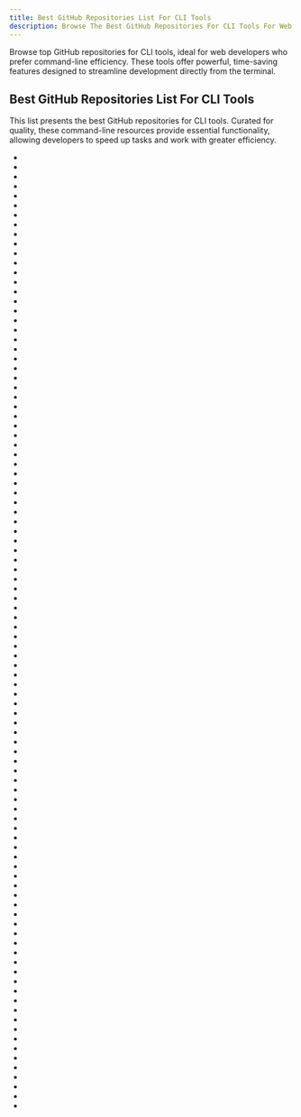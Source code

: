 ```yaml
---
title: Best GitHub Repositories List For CLI Tools
description: Browse The Best GitHub Repositories For CLI Tools For Web Developers. Our Repositories List Are Curated Then Ranked By Stars And Forks.
---
```


Browse top GitHub repositories for CLI tools, ideal for web developers who prefer command-line efficiency. These tools offer powerful, time-saving features designed to streamline development directly from the terminal.

## Best GitHub Repositories List For CLI Tools

This list presents the best GitHub repositories for CLI tools. Curated for quality, these command-line resources provide essential functionality, allowing developers to speed up tasks and work with greater efficiency.

- <Badge owner="ohmyzsh" repoName="ohmyzsh" stars="https://img.shields.io/github/stars/ohmyzsh/ohmyzsh?style=flat&logoSize=auto" forks="https://img.shields.io/github/forks/ohmyzsh/ohmyzsh?style=flat&logoSize=auto"/>
- <Badge owner="trimstray" repoName="the-book-of-secret-knowledge" stars="https://img.shields.io/github/stars/trimstray/the-book-of-secret-knowledge?style=flat&logoSize=auto" forks="https://img.shields.io/github/forks/trimstray/the-book-of-secret-knowledge?style=flat&logoSize=auto"/>
- <Badge owner="junegunn" repoName="fzf" stars="https://img.shields.io/github/stars/junegunn/fzf?style=flat&logoSize=auto" forks="https://img.shields.io/github/forks/junegunn/fzf?style=flat&logoSize=auto"/>
- <Badge owner="sherlock-project" repoName="sherlock" stars="https://img.shields.io/github/stars/sherlock-project/sherlock?style=flat&logoSize=auto" forks="https://img.shields.io/github/forks/sherlock-project/sherlock?style=flat&logoSize=auto"/>
- <Badge owner="jesseduffield" repoName="lazygit" stars="https://img.shields.io/github/stars/jesseduffield/lazygit?style=flat&logoSize=auto" forks="https://img.shields.io/github/forks/jesseduffield/lazygit?style=flat&logoSize=auto"/>
- <Badge owner="sharkdp" repoName="bat" stars="https://img.shields.io/github/stars/sharkdp/bat?style=flat&logoSize=auto" forks="https://img.shields.io/github/forks/sharkdp/bat?style=flat&logoSize=auto"/>
- <Badge owner="BurntSushi" repoName="ripgrep" stars="https://img.shields.io/github/stars/BurntSushi/ripgrep?style=flat&logoSize=auto" forks="https://img.shields.io/github/forks/BurntSushi/ripgrep?style=flat&logoSize=auto"/>
- <Badge owner="n8n-io" repoName="n8n" stars="https://img.shields.io/github/stars/n8n-io/n8n?style=flat&logoSize=auto" forks="https://img.shields.io/github/forks/n8n-io/n8n?style=flat&logoSize=auto"/>
- <Badge owner="wagoodman" repoName="dive" stars="https://img.shields.io/github/stars/wagoodman/dive?style=flat&logoSize=auto" forks="https://img.shields.io/github/forks/wagoodman/dive?style=flat&logoSize=auto"/>
- <Badge owner="google" repoName="zx" stars="https://img.shields.io/github/stars/google/zx?style=flat&logoSize=auto" forks="https://img.shields.io/github/forks/google/zx?style=flat&logoSize=auto"/>
- <Badge owner="chubin" repoName="cheat.sh" stars="https://img.shields.io/github/stars/chubin/cheat.sh?style=flat&logoSize=auto" forks="https://img.shields.io/github/forks/chubin/cheat.sh?style=flat&logoSize=auto"/>
- <Badge owner="spf13" repoName="cobra" stars="https://img.shields.io/github/stars/spf13/cobra?style=flat&logoSize=auto" forks="https://img.shields.io/github/forks/spf13/cobra?style=flat&logoSize=auto"/>
- <Badge owner="ClickHouse" repoName="ClickHouse" stars="https://img.shields.io/github/stars/ClickHouse/ClickHouse?style=flat&logoSize=auto" forks="https://img.shields.io/github/forks/ClickHouse/ClickHouse?style=flat&logoSize=auto"/>
- <Badge owner="cli" repoName="cli" stars="https://img.shields.io/github/stars/cli/cli?style=flat&logoSize=auto" forks="https://img.shields.io/github/forks/cli/cli?style=flat&logoSize=auto"/>
- <Badge owner="zenorocha" repoName="clipboard.js" stars="https://img.shields.io/github/stars/zenorocha/clipboard.js?style=flat&logoSize=auto" forks="https://img.shields.io/github/forks/zenorocha/clipboard.js?style=flat&logoSize=auto"/>
- <Badge owner="sharkdp" repoName="fd" stars="https://img.shields.io/github/stars/sharkdp/fd?style=flat&logoSize=auto" forks="https://img.shields.io/github/forks/sharkdp/fd?style=flat&logoSize=auto"/>
- <Badge owner="httpie" repoName="cli" stars="https://img.shields.io/github/stars/httpie/cli?style=flat&logoSize=auto" forks="https://img.shields.io/github/forks/httpie/cli?style=flat&logoSize=auto"/>
- <Badge owner="All-Hands-AI" repoName="OpenHands" stars="https://img.shields.io/github/stars/All-Hands-AI/OpenHands?style=flat&logoSize=auto" forks="https://img.shields.io/github/forks/All-Hands-AI/OpenHands?style=flat&logoSize=auto"/>
- <Badge owner="alebcay" repoName="awesome-shell" stars="https://img.shields.io/github/stars/alebcay/awesome-shell?style=flat&logoSize=auto" forks="https://img.shields.io/github/forks/alebcay/awesome-shell?style=flat&logoSize=auto"/>
- <Badge owner="ibraheemdev" repoName="modern-unix" stars="https://img.shields.io/github/stars/ibraheemdev/modern-unix?style=flat&logoSize=auto" forks="https://img.shields.io/github/forks/ibraheemdev/modern-unix?style=flat&logoSize=auto"/>
- <Badge owner="vuejs" repoName="vue-cli" stars="https://img.shields.io/github/stars/vuejs/vue-cli?style=flat&logoSize=auto" forks="https://img.shields.io/github/forks/vuejs/vue-cli?style=flat&logoSize=auto"/>
- <Badge owner="zeromicro" repoName="go-zero" stars="https://img.shields.io/github/stars/zeromicro/go-zero?style=flat&logoSize=auto" forks="https://img.shields.io/github/forks/zeromicro/go-zero?style=flat&logoSize=auto"/>
- <Badge owner="tqdm" repoName="tqdm" stars="https://img.shields.io/github/stars/tqdm/tqdm?style=flat&logoSize=auto" forks="https://img.shields.io/github/forks/tqdm/tqdm?style=flat&logoSize=auto"/>
- <Badge owner="acheong08" repoName="ChatGPT" stars="https://img.shields.io/github/stars/acheong08/ChatGPT?style=flat&logoSize=auto" forks="https://img.shields.io/github/forks/acheong08/ChatGPT?style=flat&logoSize=auto"/>
- <Badge owner="charmbracelet" repoName="bubbletea" stars="https://img.shields.io/github/stars/charmbracelet/bubbletea?style=flat&logoSize=auto" forks="https://img.shields.io/github/forks/charmbracelet/bubbletea?style=flat&logoSize=auto"/>
- <Badge owner="iawia002" repoName="lux" stars="https://img.shields.io/github/stars/iawia002/lux?style=flat&logoSize=auto" forks="https://img.shields.io/github/forks/iawia002/lux?style=flat&logoSize=auto"/>
- <Badge owner="derailed" repoName="k9s" stars="https://img.shields.io/github/stars/derailed/k9s?style=flat&logoSize=auto" forks="https://img.shields.io/github/forks/derailed/k9s?style=flat&logoSize=auto"/>
- <Badge owner="google" repoName="python-fire" stars="https://img.shields.io/github/stars/google/python-fire?style=flat&logoSize=auto" forks="https://img.shields.io/github/forks/google/python-fire?style=flat&logoSize=auto"/>
- <Badge owner="angular" repoName="angular-cli" stars="https://img.shields.io/github/stars/angular/angular-cli?style=flat&logoSize=auto" forks="https://img.shields.io/github/forks/angular/angular-cli?style=flat&logoSize=auto"/>
- <Badge owner="vadimdemedes" repoName="ink" stars="https://img.shields.io/github/stars/vadimdemedes/ink?style=flat&logoSize=auto" forks="https://img.shields.io/github/forks/vadimdemedes/ink?style=flat&logoSize=auto"/>
- <Badge owner="openai" repoName="CLIP" stars="https://img.shields.io/github/stars/openai/CLIP?style=flat&logoSize=auto" forks="https://img.shields.io/github/forks/openai/CLIP?style=flat&logoSize=auto"/>
- <Badge owner="Textualize" repoName="textual" stars="https://img.shields.io/github/stars/Textualize/textual?style=flat&logoSize=auto" forks="https://img.shields.io/github/forks/Textualize/textual?style=flat&logoSize=auto"/>
- <Badge owner="t3-oss" repoName="create-t3-app" stars="https://img.shields.io/github/stars/t3-oss/create-t3-app?style=flat&logoSize=auto" forks="https://img.shields.io/github/forks/t3-oss/create-t3-app?style=flat&logoSize=auto"/>
- <Badge owner="withfig" repoName="autocomplete" stars="https://img.shields.io/github/stars/withfig/autocomplete?style=flat&logoSize=auto" forks="https://img.shields.io/github/forks/withfig/autocomplete?style=flat&logoSize=auto"/>
- <Badge owner="dotnet-architecture" repoName="eShopOnContainers" stars="https://img.shields.io/github/stars/dotnet-architecture/eShopOnContainers?style=flat&logoSize=auto" forks="https://img.shields.io/github/forks/dotnet-architecture/eShopOnContainers?style=flat&logoSize=auto"/>
- <Badge owner="vercel" repoName="pkg" stars="https://img.shields.io/github/stars/vercel/pkg?style=flat&logoSize=auto" forks="https://img.shields.io/github/forks/vercel/pkg?style=flat&logoSize=auto"/>
- <Badge owner="Molunerfinn" repoName="PicGo" stars="https://img.shields.io/github/stars/Molunerfinn/PicGo?style=flat&logoSize=auto" forks="https://img.shields.io/github/forks/Molunerfinn/PicGo?style=flat&logoSize=auto"/>
- <Badge owner="nrwl" repoName="nx" stars="https://img.shields.io/github/stars/nrwl/nx?style=flat&logoSize=auto" forks="https://img.shields.io/github/forks/nrwl/nx?style=flat&logoSize=auto"/>
- <Badge owner="microsoft" repoName="winget-cli" stars="https://img.shields.io/github/stars/microsoft/winget-cli?style=flat&logoSize=auto" forks="https://img.shields.io/github/forks/microsoft/winget-cli?style=flat&logoSize=auto"/>
- <Badge owner="ajeetdsouza" repoName="zoxide" stars="https://img.shields.io/github/stars/ajeetdsouza/zoxide?style=flat&logoSize=auto" forks="https://img.shields.io/github/forks/ajeetdsouza/zoxide?style=flat&logoSize=auto"/>
- <Badge owner="urfave" repoName="cli" stars="https://img.shields.io/github/stars/urfave/cli?style=flat&logoSize=auto" forks="https://img.shields.io/github/forks/urfave/cli?style=flat&logoSize=auto"/>
- <Badge owner="gpakosz" repoName=".tmux" stars="https://img.shields.io/github/stars/gpakosz/.tmux?style=flat&logoSize=auto" forks="https://img.shields.io/github/forks/gpakosz/.tmux?style=flat&logoSize=auto"/>
- <Badge owner="sharkdp" repoName="hyperfine" stars="https://img.shields.io/github/stars/sharkdp/hyperfine?style=flat&logoSize=auto" forks="https://img.shields.io/github/forks/sharkdp/hyperfine?style=flat&logoSize=auto"/>
- <Badge owner="asdf-vm" repoName="asdf" stars="https://img.shields.io/github/stars/asdf-vm/asdf?style=flat&logoSize=auto" forks="https://img.shields.io/github/forks/asdf-vm/asdf?style=flat&logoSize=auto"/>
- <Badge owner="chalk" repoName="chalk" stars="https://img.shields.io/github/stars/chalk/chalk?style=flat&logoSize=auto" forks="https://img.shields.io/github/forks/chalk/chalk?style=flat&logoSize=auto"/>
- <Badge owner="Aider-AI" repoName="aider" stars="https://img.shields.io/github/stars/Aider-AI/aider?style=flat&logoSize=auto" forks="https://img.shields.io/github/forks/Aider-AI/aider?style=flat&logoSize=auto"/>
- <Badge owner="svg" repoName="svgo" stars="https://img.shields.io/github/stars/svg/svgo?style=flat&logoSize=auto" forks="https://img.shields.io/github/forks/svg/svgo?style=flat&logoSize=auto"/>
- <Badge owner="Homebrew" repoName="homebrew-cask" stars="https://img.shields.io/github/stars/Homebrew/homebrew-cask?style=flat&logoSize=auto" forks="https://img.shields.io/github/forks/Homebrew/homebrew-cask?style=flat&logoSize=auto"/>
- <Badge owner="avajs" repoName="ava" stars="https://img.shields.io/github/stars/avajs/ava?style=flat&logoSize=auto" forks="https://img.shields.io/github/forks/avajs/ava?style=flat&logoSize=auto"/>
- <Badge owner="nikitavoloboev" repoName="config" stars="https://img.shields.io/github/stars/nikitavoloboev/config?style=flat&logoSize=auto" forks="https://img.shields.io/github/forks/nikitavoloboev/config?style=flat&logoSize=auto"/>
- <Badge owner="SBoudrias" repoName="Inquirer.js" stars="https://img.shields.io/github/stars/SBoudrias/Inquirer.js?style=flat&logoSize=auto" forks="https://img.shields.io/github/forks/SBoudrias/Inquirer.js?style=flat&logoSize=auto"/>
- <Badge owner="apollographql" repoName="apollo-client" stars="https://img.shields.io/github/stars/apollographql/apollo-client?style=flat&logoSize=auto" forks="https://img.shields.io/github/forks/apollographql/apollo-client?style=flat&logoSize=auto"/>
- <Badge owner="jarun" repoName="nnn" stars="https://img.shields.io/github/stars/jarun/nnn?style=flat&logoSize=auto" forks="https://img.shields.io/github/forks/jarun/nnn?style=flat&logoSize=auto"/>
- <Badge owner="antonmedv" repoName="fx" stars="https://img.shields.io/github/stars/antonmedv/fx?style=flat&logoSize=auto" forks="https://img.shields.io/github/forks/antonmedv/fx?style=flat&logoSize=auto"/>
- <Badge owner="spicetify" repoName="cli" stars="https://img.shields.io/github/stars/spicetify/cli?style=flat&logoSize=auto" forks="https://img.shields.io/github/forks/spicetify/cli?style=flat&logoSize=auto"/>
- <Badge owner="allinurl" repoName="goaccess" stars="https://img.shields.io/github/stars/allinurl/goaccess?style=flat&logoSize=auto" forks="https://img.shields.io/github/forks/allinurl/goaccess?style=flat&logoSize=auto"/>
- <Badge owner="infinitered" repoName="ignite" stars="https://img.shields.io/github/stars/infinitered/ignite?style=flat&logoSize=auto" forks="https://img.shields.io/github/forks/infinitered/ignite?style=flat&logoSize=auto"/>
- <Badge owner="npm" repoName="npm" stars="https://img.shields.io/github/stars/npm/npm?style=flat&logoSize=auto" forks="https://img.shields.io/github/forks/npm/npm?style=flat&logoSize=auto"/>
- <Badge owner="Rigellute" repoName="spotify-tui" stars="https://img.shields.io/github/stars/Rigellute/spotify-tui?style=flat&logoSize=auto" forks="https://img.shields.io/github/forks/Rigellute/spotify-tui?style=flat&logoSize=auto"/>
- <Badge owner="renovatebot" repoName="renovate" stars="https://img.shields.io/github/stars/renovatebot/renovate?style=flat&logoSize=auto" forks="https://img.shields.io/github/forks/renovatebot/renovate?style=flat&logoSize=auto"/>
- <Badge owner="commitizen" repoName="cz-cli" stars="https://img.shields.io/github/stars/commitizen/cz-cli?style=flat&logoSize=auto" forks="https://img.shields.io/github/forks/commitizen/cz-cli?style=flat&logoSize=auto"/>
- <Badge owner="charmbracelet" repoName="glow" stars="https://img.shields.io/github/stars/charmbracelet/glow?style=flat&logoSize=auto" forks="https://img.shields.io/github/forks/charmbracelet/glow?style=flat&logoSize=auto"/>
- <Badge owner="sxyazi" repoName="yazi" stars="https://img.shields.io/github/stars/sxyazi/yazi?style=flat&logoSize=auto" forks="https://img.shields.io/github/forks/sxyazi/yazi?style=flat&logoSize=auto"/>
- <Badge owner="pallets" repoName="click" stars="https://img.shields.io/github/stars/pallets/click?style=flat&logoSize=auto" forks="https://img.shields.io/github/forks/pallets/click?style=flat&logoSize=auto"/>
- <Badge owner="fastapi" repoName="typer" stars="https://img.shields.io/github/stars/fastapi/typer?style=flat&logoSize=auto" forks="https://img.shields.io/github/forks/fastapi/typer?style=flat&logoSize=auto"/>
- <Badge owner="aws" repoName="aws-cli" stars="https://img.shields.io/github/stars/aws/aws-cli?style=flat&logoSize=auto" forks="https://img.shields.io/github/forks/aws/aws-cli?style=flat&logoSize=auto"/>
- <Badge owner="gildas-lormeau" repoName="SingleFile" stars="https://img.shields.io/github/stars/gildas-lormeau/SingleFile?style=flat&logoSize=auto" forks="https://img.shields.io/github/forks/gildas-lormeau/SingleFile?style=flat&logoSize=auto"/>
- <Badge owner="SimulatedGREG" repoName="electron-vue" stars="https://img.shields.io/github/stars/SimulatedGREG/electron-vue?style=flat&logoSize=auto" forks="https://img.shields.io/github/forks/SimulatedGREG/electron-vue?style=flat&logoSize=auto"/>
- <Badge owner="Infisical" repoName="infisical" stars="https://img.shields.io/github/stars/Infisical/infisical?style=flat&logoSize=auto" forks="https://img.shields.io/github/forks/Infisical/infisical?style=flat&logoSize=auto"/>
- <Badge owner="golang-migrate" repoName="migrate" stars="https://img.shields.io/github/stars/golang-migrate/migrate?style=flat&logoSize=auto" forks="https://img.shields.io/github/forks/golang-migrate/migrate?style=flat&logoSize=auto"/>
- <Badge owner="agarrharr" repoName="awesome-cli-apps" stars="https://img.shields.io/github/stars/agarrharr/awesome-cli-apps?style=flat&logoSize=auto" forks="https://img.shields.io/github/forks/agarrharr/awesome-cli-apps?style=flat&logoSize=auto"/>
- <Badge owner="biomejs" repoName="biome" stars="https://img.shields.io/github/stars/biomejs/biome?style=flat&logoSize=auto" forks="https://img.shields.io/github/forks/biomejs/biome?style=flat&logoSize=auto"/>
- <Badge owner="charmbracelet" repoName="vhs" stars="https://img.shields.io/github/stars/charmbracelet/vhs?style=flat&logoSize=auto" forks="https://img.shields.io/github/forks/charmbracelet/vhs?style=flat&logoSize=auto"/>
- <Badge owner="denisidoro" repoName="navi" stars="https://img.shields.io/github/stars/denisidoro/navi?style=flat&logoSize=auto" forks="https://img.shields.io/github/forks/denisidoro/navi?style=flat&logoSize=auto"/>
- <Badge owner="nilaoda" repoName="N_m3u8DL-CLI" stars="https://img.shields.io/github/stars/nilaoda/N_m3u8DL-CLI?style=flat&logoSize=auto" forks="https://img.shields.io/github/forks/nilaoda/N_m3u8DL-CLI?style=flat&logoSize=auto"/>
- <Badge owner="asciinema" repoName="asciinema" stars="https://img.shields.io/github/stars/asciinema/asciinema?style=flat&logoSize=auto" forks="https://img.shields.io/github/forks/asciinema/asciinema?style=flat&logoSize=auto"/>
- <Badge owner="sorin-ionescu" repoName="prezto" stars="https://img.shields.io/github/stars/sorin-ionescu/prezto?style=flat&logoSize=auto" forks="https://img.shields.io/github/forks/sorin-ionescu/prezto?style=flat&logoSize=auto"/>
- <Badge owner="foreversd" repoName="forever" stars="https://img.shields.io/github/stars/foreversd/forever?style=flat&logoSize=auto" forks="https://img.shields.io/github/forks/foreversd/forever?style=flat&logoSize=auto"/>
- <Badge owner="FormidableLabs" repoName="webpack-dashboard" stars="https://img.shields.io/github/stars/FormidableLabs/webpack-dashboard?style=flat&logoSize=auto" forks="https://img.shields.io/github/forks/FormidableLabs/webpack-dashboard?style=flat&logoSize=auto"/>
- <Badge owner="pomber" repoName="git-history" stars="https://img.shields.io/github/stars/pomber/git-history?style=flat&logoSize=auto" forks="https://img.shields.io/github/forks/pomber/git-history?style=flat&logoSize=auto"/>
- <Badge owner="sivel" repoName="speedtest-cli" stars="https://img.shields.io/github/stars/sivel/speedtest-cli?style=flat&logoSize=auto" forks="https://img.shields.io/github/forks/sivel/speedtest-cli?style=flat&logoSize=auto"/>
- <Badge owner="Powerlevel9k" repoName="powerlevel9k" stars="https://img.shields.io/github/stars/Powerlevel9k/powerlevel9k?style=flat&logoSize=auto" forks="https://img.shields.io/github/forks/Powerlevel9k/powerlevel9k?style=flat&logoSize=auto"/>
- <Badge owner="codesandbox" repoName="codesandbox-client" stars="https://img.shields.io/github/stars/codesandbox/codesandbox-client?style=flat&logoSize=auto" forks="https://img.shields.io/github/forks/codesandbox/codesandbox-client?style=flat&logoSize=auto"/>
- <Badge owner="nexe" repoName="nexe" stars="https://img.shields.io/github/stars/nexe/nexe?style=flat&logoSize=auto" forks="https://img.shields.io/github/forks/nexe/nexe?style=flat&logoSize=auto"/>
- <Badge owner="Orange-OpenSource" repoName="hurl" stars="https://img.shields.io/github/stars/Orange-OpenSource/hurl?style=flat&logoSize=auto" forks="https://img.shields.io/github/forks/Orange-OpenSource/hurl?style=flat&logoSize=auto"/>
- <Badge owner="beetbox" repoName="beets" stars="https://img.shields.io/github/stars/beetbox/beets?style=flat&logoSize=auto" forks="https://img.shields.io/github/forks/beetbox/beets?style=flat&logoSize=auto"/>
- <Badge owner="vercel" repoName="vercel" stars="https://img.shields.io/github/stars/vercel/vercel?style=flat&logoSize=auto" forks="https://img.shields.io/github/forks/vercel/vercel?style=flat&logoSize=auto"/>
- <Badge owner="muesli" repoName="duf" stars="https://img.shields.io/github/stars/muesli/duf?style=flat&logoSize=auto" forks="https://img.shields.io/github/forks/muesli/duf?style=flat&logoSize=auto"/>
- <Badge owner="marticliment" repoName="UniGetUI" stars="https://img.shields.io/github/stars/marticliment/UniGetUI?style=flat&logoSize=auto" forks="https://img.shields.io/github/forks/marticliment/UniGetUI?style=flat&logoSize=auto"/>
- <Badge owner="GoogleCloudPlatform" repoName="terraformer" stars="https://img.shields.io/github/stars/GoogleCloudPlatform/terraformer?style=flat&logoSize=auto" forks="https://img.shields.io/github/forks/GoogleCloudPlatform/terraformer?style=flat&logoSize=auto"/>
- <Badge owner="webpack-contrib" repoName="webpack-bundle-analyzer" stars="https://img.shields.io/github/stars/webpack-contrib/webpack-bundle-analyzer?style=flat&logoSize=auto" forks="https://img.shields.io/github/forks/webpack-contrib/webpack-bundle-analyzer?style=flat&logoSize=auto"/>
- <Badge owner="jina-ai" repoName="clip-as-service" stars="https://img.shields.io/github/stars/jina-ai/clip-as-service?style=flat&logoSize=auto" forks="https://img.shields.io/github/forks/jina-ai/clip-as-service?style=flat&logoSize=auto"/>
- <Badge owner="k4m4" repoName="terminals-are-sexy" stars="https://img.shields.io/github/stars/k4m4/terminals-are-sexy?style=flat&logoSize=auto" forks="https://img.shields.io/github/forks/k4m4/terminals-are-sexy?style=flat&logoSize=auto"/>
- <Badge owner="mikefarah" repoName="yq" stars="https://img.shields.io/github/stars/mikefarah/yq?style=flat&logoSize=auto" forks="https://img.shields.io/github/forks/mikefarah/yq?style=flat&logoSize=auto"/>
- <Badge owner="dbcli" repoName="pgcli" stars="https://img.shields.io/github/stars/dbcli/pgcli?style=flat&logoSize=auto" forks="https://img.shields.io/github/forks/dbcli/pgcli?style=flat&logoSize=auto"/>
- <Badge owner="opencontainers" repoName="runc" stars="https://img.shields.io/github/stars/opencontainers/runc?style=flat&logoSize=auto" forks="https://img.shields.io/github/forks/opencontainers/runc?style=flat&logoSize=auto"/>
- <Badge owner="qeeqbox" repoName="social-analyzer" stars="https://img.shields.io/github/stars/qeeqbox/social-analyzer?style=flat&logoSize=auto" forks="https://img.shields.io/github/forks/qeeqbox/social-analyzer?style=flat&logoSize=auto"/>
- <Badge owner="googleapis" repoName="google-api-nodejs-client" stars="https://img.shields.io/github/stars/googleapis/google-api-nodejs-client?style=flat&logoSize=auto" forks="https://img.shields.io/github/forks/googleapis/google-api-nodejs-client?style=flat&logoSize=auto"/>
- <Badge owner="rust-lang" repoName="rust-clippy" stars="https://img.shields.io/github/stars/rust-lang/rust-clippy?style=flat&logoSize=auto" forks="https://img.shields.io/github/forks/rust-lang/rust-clippy?style=flat&logoSize=auto"/>
- <Badge owner="jaredpalmer" repoName="tsdx" stars="https://img.shields.io/github/stars/jaredpalmer/tsdx?style=flat&logoSize=auto" forks="https://img.shields.io/github/forks/jaredpalmer/tsdx?style=flat&logoSize=auto"/>